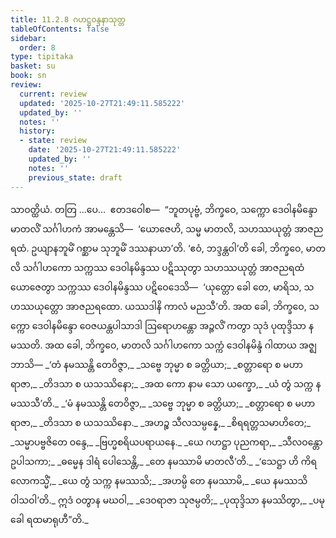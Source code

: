 ```yaml
---
title: 11.2.8 ဂဟဋ္ဌဝန္ဒနာသုတ္တ
tableOfContents: false
sidebar:
  order: 8
type: tipitaka
basket: su
book: sn
review:
  current: review
  updated: '2025-10-27T21:49:11.585222'
  updated_by: ''
  notes: ''
  history:
  - state: review
    date: '2025-10-27T21:49:11.585222'
    updated_by: ''
    notes: ''
    previous_state: draft
---
```



<ReviewStatus review={frontmatter.review} showDetails={true} />

<HypothesisAnnotation frontmatter={frontmatter} />

<DynamicBreadcrumb />

<Division number="264" book="sn" e="ch" v="18" p="319">

<Paragraph number="1657" book="sn">
သာဝတ္ထိယံ. တတြ …ပေ…  ဧတဒဝေါစ—  “ဘူတပုဗ္ဗံ, ဘိက္ခဝေ, သက္ကော ဒေဝါနမိန္ဒော မာတလိံ သင်္ဂါဟကံ အာမန္တေသိ—  ‘ယောဇေဟိ, သမ္မ မာတလိ, သဟဿယုတ္တံ အာဇညရထံ. ဥယျာနဘူမိံ ဂစ္ဆာမ သုဘူမိံ ဒဿနာယာ’တိ. ‘ဧဝံ, ဘဒ္ဒန္တဝါ’တိ ခေါ, ဘိက္ခဝေ, မာတလိ သင်္ဂါဟကော သက္ကဿ ဒေဝါနမိန္ဒဿ ပဋိဿုတွာ သဟဿယုတ္တံ အာဇညရထံ ယောဇေတွာ သက္ကဿ ဒေဝါနမိန္ဒဿ ပဋိဝေဒေသိ—  ‘ယုတ္တော ခေါ တေ, မာရိသ, သဟဿယုတ္တော အာဇညရထော. ယဿဒါနိ ကာလံ မညသီ’တိ. အထ ခေါ, ဘိက္ခဝေ, သက္ကော ဒေဝါနမိန္ဒော ဝေဇယန္တပါသာဒါ ဩရောဟန္တော အဉ္ဇလိံ ကတွာ သုဒံ ပုထုဒ္ဒိသာ နမဿတိ. အထ ခေါ, ဘိက္ခဝေ, မာတလိ သင်္ဂါဟကော သက္ကံ ဒေဝါနမိန္ဒံ ဂါထာယ အဇ္ဈဘာသိ—
</Paragraph>

<Paragraph number="1658" type="verses" book="sn">
_‘တံ နမဿန္တိ တေဝိဇ္ဇာ,_  
_သဗ္ဗေ ဘုမ္မာ စ ခတ္တိယာ;_  
_စတ္တာရော စ မဟာရာဇာ,_  
_တိဒသာ စ ယသဿိနော;_  
_အထ ကော နာမ သော ယက္ခော,_  
_ယံ တွံ သက္က နမဿသီ’တိ._  

</Paragraph>

<Paragraph number="1659" type="verses" book="sn">
_‘မံ နမဿန္တိ တေဝိဇ္ဇာ,_  
_သဗ္ဗေ ဘုမ္မာ စ ခတ္တိယာ;_  
_စတ္တာရော စ မဟာရာဇာ,_  
_တိဒသာ စ ယသဿိနော._  

</Paragraph>

<Paragraph number="1660" type="verses" book="sn">
_အဟဉ္စ သီလသမ္ပန္နေ,_  
_စိရရတ္တသမာဟိတေ;_  
_သမ္မာပဗ္ဗဇိတေ ဝန္ဒေ,_  
_ဗြဟ္မစရိယပရာယနေ._  

</Paragraph>

<Paragraph number="1661" type="verses" book="sn">
_ယေ ဂဟဋ္ဌာ ပုညကရာ,_  
_သီလဝန္တော ဥပါသကာ;_  
_ဓမ္မေန ဒါရံ ပေါသေန္တိ,_  
_တေ နမဿာမိ မာတလီ’တိ._  

</Paragraph>

<Paragraph number="1662" type="verses" book="sn">
_‘သေဋ္ဌာ ဟိ ကိရ လောကသ္မိံ,_  
_ယေ တွံ သက္က နမဿသိ;_  
_အဟမ္ပိ တေ နမဿာမိ,_  
_ယေ နမဿသိ ဝါသဝါ’တိ._  

</Paragraph>

<Paragraph number="1663" type="verses" book="sn">
ဣဒံ ဝတွာန မဃဝါ,_  
_ဒေဝရာဇာ သုဇမ္ပတိ;_  
_ပုထုဒ္ဒိသာ နမဿိတွာ,_  
_ပမုခေါ ရထမာရုဟီ”တိ._
</Paragraph>
</Division>